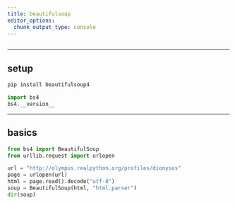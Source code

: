 ```yaml
---
title: beautifulsoup
editor_options: 
  chunk_output_type: console
---
```


```r
```

<!-- ********************************************************************* -->

<!-- > Headline -->

<!-- ********************************************************************* -->

<!-- ## faqs -->

<!-- ********************************************************************* -->

<!-- ## links -->

*********************************************************************

## setup

```sh
pip install beautifulsoup4
```

```python
import bs4
bs4.__version__
```


*********************************************************************

## basics

```python
from bs4 import BeautifulSoup
from urllib.request import urlopen

url = "http://olympus.realpython.org/profiles/dionysus"
page = urlopen(url)
html = page.read().decode("utf-8")
soup = BeautifulSoup(html, "html.parser")
dir(soup)
```


<!-- ********************************************************************* -->

<!-- ## appendix: dir -->

<!-- ```{python} -->
<!-- from pprint import pprint -->
<!-- import todo -->
<!-- pprint(dir(todo)) -->
<!-- ``` -->
